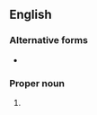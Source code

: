 ==English==

===Alternative forms===
* {{l|en|Col.}}

===Proper noun===
{{en-proper noun}}

# {{abbreviation of|Colossians|lang=en}}